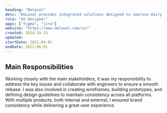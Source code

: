 ```yaml
---
heading: "Delaval"
desc: "DeLaval provides integrated solutions designed to improve dairy producers' production, animal welfare and overall quality of life."
role: "UX Designer"
apps: ["figma", "jira"]
website: "https://www.delaval.com/sv/"
created: 2024-10-15
updated:
startDate: 2021-04-01
endDate: 2022-06-01
---
```


## Main Responsibilities

Working closely with the main stakeholders, it was my responsibility to address the key issues and collaborate with engineers to ensure a smooth release. I was also involved in creating wireframes, building prototypes, and defining design guidelines to maintain consistency across all platforms. With multiple products, both internal and external, I ensured brand consistency while delivering a great user experience.
